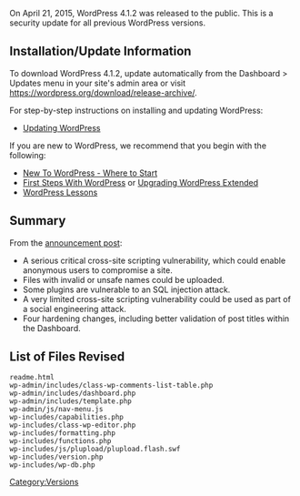 {{Languages|
{{en|Version 4.1.2}}
{{ja|Version 4.1.2}}
}}

On April 21, 2015, WordPress 4.1.2 was released to the public. This is a security update for all previous WordPress versions.

== Installation/Update Information ==
To download WordPress 4.1.2, update automatically from the Dashboard > Updates menu in your site's admin area or visit https://wordpress.org/download/release-archive/.

For step-by-step instructions on installing and updating WordPress:
* [[Updating WordPress]]

If you are new to WordPress, we recommend that you begin with the following:
* [[New To WordPress - Where to Start]]
* [[First Steps With WordPress]] or [[Upgrading WordPress Extended]]
* [[WordPress Lessons]]

== Summary ==
From the [https://wordpress.org/news/2015/04/wordpress-4-1-2/ announcement post]:

*A serious critical cross-site scripting vulnerability, which could enable anonymous users to compromise a site.
* Files with invalid or unsafe names could be uploaded.
* Some plugins are vulnerable to an SQL injection attack.
* A very limited cross-site scripting vulnerability could be used as part of a social engineering attack.
* Four hardening changes, including better validation of post titles within the Dashboard.

== List of Files Revised ==
<pre>
readme.html
wp-admin/includes/class-wp-comments-list-table.php
wp-admin/includes/dashboard.php
wp-admin/includes/template.php
wp-admin/js/nav-menu.js
wp-includes/capabilities.php
wp-includes/class-wp-editor.php
wp-includes/formatting.php
wp-includes/functions.php
wp-includes/js/plupload/plupload.flash.swf
wp-includes/version.php
wp-includes/wp-db.php
</pre>

{{Versions}}

[[Category:Versions]]